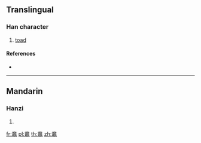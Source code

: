 {{character info/new}}
==Translingual==

===Han character===
{{Han char|rn=205|rad=黽|as=05|sn=18|four=40717|canj=GIRXU}}
# {{defn|Han|sort=黽05}} [[toad]]

====References====
* {{Han ref|kx=1524.020|dkj=48270|dj=2059.110|hdz=74769.010|uh=9F01|ud=40705|bh=F1E1|bd=61921}}

----

==Mandarin==

===Hanzi===
{{cmn-hanzi|pin=[[qù]] ([[qu4]])|wg=ch'ü<sup>4</sup>}}

# {{defn|lang=cmn|sort=黽05}}

[[fr:鼁]]
[[pl:鼁]]
[[th:鼁]]
[[zh:鼁]]